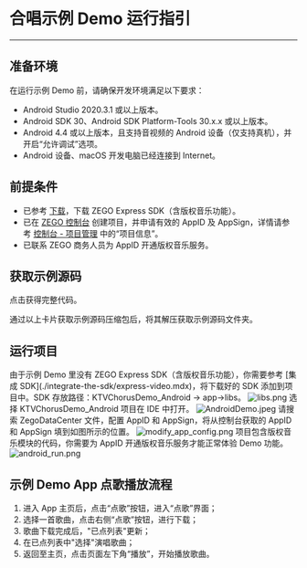 # 合唱示例 Demo 运行指引

- - -

## 准备环境

在运行示例 Demo 前，请确保开发环境满足以下要求：

- Android Studio 2020.3.1 或以上版本。
- Android SDK 30、Android SDK Platform-Tools 30.x.x 或以上版本。
- Android 4.4 或以上版本，且支持音视频的 Android 设备（仅支持真机），并开启“允许调试”选项。
- Android 设备、macOS 开发电脑已经连接到 Internet。

## 前提条件

- 已参考 [下载](./../downloads.mdx)，下载 ZEGO Express SDK（含版权音乐功能）。
- 已在 [ZEGO 控制台](https://console.zego.im) 创建项目，并申请有效的 AppID 及 AppSign，详情请参考 [控制台 - 项目管理](/console/project-info) 中的“项目信息”。
- 已联系 ZEGO 商务人员为 AppID 开通版权音乐服务。

## 获取示例源码

<Card title="示例源码" href="https://artifact-demo.zego.im/downloads/KTV_demo/KTVChorusDemo_Android.zip">点击获得完整代码。</Card>

通过以上卡片获取示例源码压缩包后，将其解压获取示例源码文件夹。

## 运行项目

<Steps>
<Step title="添加 SDK">
由于示例 Demo 里没有 ZEGO Express SDK（含版权音乐功能），你需要参考 [集成 SDK](./integrate-the-sdk/express-video.mdx)，将下载好的 SDK 添加到项目中。SDK 存放路径：KTVChorusDemo_Android -> app->libs。
<Frame width="512" height="auto">
  <img src="https://doc-media.zego.im/sdk-doc/Pics/ktv/libs.png" alt="libs.png"/>
</Frame>
</Step>
<Step title="打开项目">
选择 KTVChorusDemo_Android 项目在 IDE 中打开。
<Frame width="512" height="auto">
  <img src="https://media-resource.spreading.io/docuo/workspace741/896bc39e2e65b82d5670b01b7c131c30/f9945f4885.jpeg" alt="AndroidDemo.jpeg"/>
</Frame>
</Step>
<Step title="设置 appID">
请搜索 ZegoDataCenter 文件，配置 AppID 和 AppSign，将从控制台获取的 AppID 和 AppSign 填到如图所示的位置。
<Frame width="512" height="auto">
  <img src="https://doc-media.zego.im/sdk-doc/Pics/ktv/modify_app_config.png" alt="modify_app_config.png"/>
</Frame>
</Step>
<Step title="运行">
<Note title="说明">
项目包含版权音乐模块的代码，你需要为 AppID 开通版权音乐服务才能正常体验 Demo 功能。
</Note>
<Frame width="512" height="auto" >
  <img src="https://doc-media.zego.im/sdk-doc/Pics/ktv/android_run.png" alt="android_run.png"/>
</Frame>
</Step>
</Steps>

## 示例 Demo App 点歌播放流程

1. 进入 App 主页后，点击“点歌”按钮，进入“点歌”界面；
2. 选择一首歌曲，点击右侧“点歌”按钮，进行下载；
3. 歌曲下载完成后，"已点列表"更新；
4. 在已点列表中"选择"演唱歌曲；
5. 返回至主页，点击页面左下角“播放”，开始播放歌曲。

